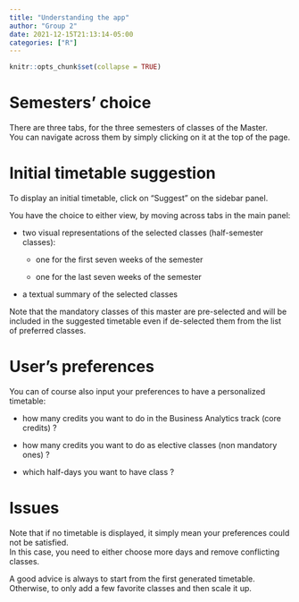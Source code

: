 ```yaml
---
title: "Understanding the app"
author: "Group 2"
date: 2021-12-15T21:13:14-05:00
categories: ["R"]
---
```


```r
knitr::opts_chunk$set(collapse = TRUE)
```

# Semesters' choice

There are three tabs, for the three semesters of classes of the Master.\
You can navigate across them by simply clicking on it at the top of the page.

# Initial timetable suggestion

To display an initial timetable, click on "Suggest" on the sidebar panel.

You have the choice to either view, by moving across tabs in the main panel:

-   two visual representations of the selected classes (half-semester classes):

    -   one for the first seven weeks of the semester

    -   one for the last seven weeks of the semester

-   a textual summary of the selected classes

Note that the mandatory classes of this master are pre-selected and will be included in the suggested timetable even if de-selected them from the list of preferred classes.

# User's preferences

You can of course also input your preferences to have a personalized timetable:

-   how many credits you want to do in the Business Analytics track (core credits) ?

-   how many credits you want to do as elective classes (non mandatory ones) ?

-   which half-days you want to have class ?

# Issues

Note that if no timetable is displayed, it simply mean your preferences could not be satisfied. \
In this case, you need to either choose more days and remove conflicting classes.

A good advice is always to start from the first generated timetable.\
Otherwise, to only add a few favorite classes and then scale it up.
